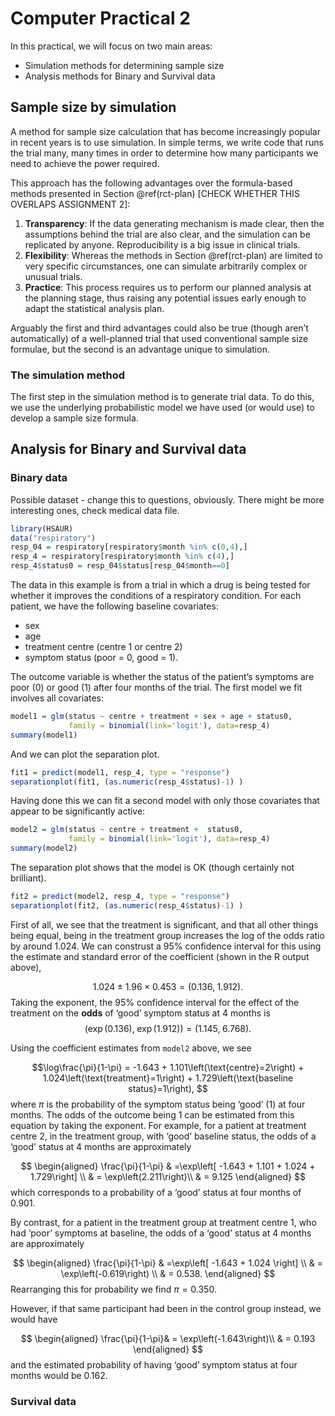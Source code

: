 # Computer Practical 2

In this practical, we will focus on two main areas:

  * Simulation methods for determining sample size
  * Analysis methods for Binary and Survival data
  


## Sample size by simulation

A method for sample size calculation that has become increasingly popular in recent years is to use simulation. In simple terms, we write code that runs the trial many, many times in order to determine how many participants we need to achieve the power required.

This approach has the following advantages over the formula-based methods presented in Section \@ref(rct-plan) [CHECK WHETHER THIS OVERLAPS ASSIGNMENT 2]:

  1. **Transparency**: If the data generating mechanism is made clear, then the assumptions behind the trial are also clear, and the simulation can be replicated by anyone. Reproducibility is a big issue in clinical trials.
  2. **Flexibility**: Whereas the methods in Section \@ref(rct-plan) are limited to very specific circumstances, one can simulate arbitrarily complex or unusual trials.
  3. **Practice**: This process requires us to perform our planned analysis at the planning stage, thus raising any potential issues early enough to adapt the statistical analysis plan.
  
Arguably the first and third advantages could also be true (though aren't automatically) of a well-planned trial that used conventional sample size formulae, but the second is an advantage unique to simulation.

### The simulation method

The first step in the simulation method is to generate trial data. To do this, we use the underlying probabilistic model we have used (or would use) to develop a sample size formula.



## Analysis for Binary and Survival data


### Binary data

Possible dataset - change this to questions, obviously. There might be more interesting ones, check medical data file.

:::{.example}
```r
library(HSAUR)
data("respiratory")
resp_04 = respiratory[respiratory$month %in% c(0,4),]
resp_4 = respiratory[respiratory$month %in% c(4),]
resp_4$status0 = resp_04$status[resp_04$month==0]
```
The data in this example is from a trial in which a drug is being tested for whether it improves the conditions of a respiratory condition. For each patient, we have the following baseline covariates:

  * sex 
  * age 
  * treatment centre (centre 1 or centre 2)
  * symptom status (poor = 0, good = 1).
  
The outcome variable is whether the status of the patient's symptoms are poor (0) or good (1) after four months of the trial. The first model we fit involves all covariates:

```r
model1 = glm(status ~ centre + treatment + sex + age + status0, 
             family = binomial(link='logit'), data=resp_4)
summary(model1)
```
And we can plot the separation plot.
```r
fit1 = predict(model1, resp_4, type = "response")
separationplot(fit1, (as.numeric(resp_4$status)-1) )
```

Having done this we can fit a second model with only those covariates that appear to be significantly active:

```r
model2 = glm(status ~ centre + treatment +  status0, 
             family = binomial(link='logit'), data=resp_4)
summary(model2)
```
The separation plot shows that the model is OK (though certainly not brilliant).
```r
fit2 = predict(model2, resp_4, type = "response")
separationplot(fit2, (as.numeric(resp_4$status)-1) )

```

First of all, we see that the treatment is significant, and that all other things being equal, being in the treatment group increases the log of the odds ratio by around 1.024. We can construst a 95% confidence interval for this using the estimate and standard error of the coefficient (shown in the R output above), 

$$1.024 \pm 1.96 \times{0.453} = \left(0.136,\; 1.912\right).$$
Taking the exponent, the 95% confidence interval for the effect of the treatment on the **odds** of 'good' symptom status at 4 months is
$$\left(\exp(0.136),\; \exp(1.912)\right) = \left(1.145,\;6.768\right).$$

Using the coefficient estimates from `model2` above, we see 

$$\log\frac{\pi}{1-\pi} = -1.643 + 1.101\left(\text{centre}=2\right) + 1.024\left(\text{treatment}=1\right) + 1.729\left(\text{baseline status}=1\right), $$
where $\pi$ is the probability of the symptom status being 'good' (1) at four months.
The odds of the outcome being 1 can be estimated from this equation by taking the exponent. For example, for a patient at treatment centre 2, in the treatment group, with 'good' baseline status, the odds of a 'good' status at 4 months are approximately

$$
\begin{aligned}
\frac{\pi}{1-\pi} & =\exp\left[ -1.643 + 1.101 + 1.024 + 1.729\right] \\
& = \exp\left(2.211\right)\\
& = 9.125
\end{aligned}
$$
which corresponds to a probability of a 'good' status at four months of 0.901. 

By contrast, for a patient in the treatment group at treatment centre 1, who had 'poor' symptoms at baseline, the odds of a 'good' status at 4 months are approximately

$$
\begin{aligned}
\frac{\pi}{1-\pi} & =\exp\left[ -1.643 + 1.024 \right] \\
& = \exp\left(-0.619\right) \\
& = 0.538.
\end{aligned}
$$
Rearranging this for probability we find $\pi = 0.350$.

However, if that same participant had been in the control group instead, we would have

$$
\begin{aligned}
\frac{\pi}{1-\pi}& = \exp\left(-1.643\right)\\
& = 0.193
\end{aligned}
$$
and the estimated probability of having 'good' symptom status at four months would be 0.162.

:::










### Survival data